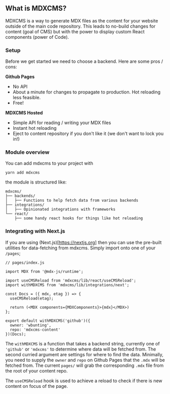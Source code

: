 
## What is MDXCMS?

MDXCMS is a way to generate MDX files as the content for your website outside of the main code repository. This leads to no-build changes for content (goal of CMS) but with the power to display custom React components (power of Code). 

### Setup

Before we get started we need to choose a backend. Here are some pros / cons:

**Github Pages**
- No API
- About a minute for changes to propagate to production. Hot reloading less feasible.
- Free!

**MDXCMS Hosted**
- Simple API for reading / writing your MDX files
- Instant hot reloading
- Eject to content repository if you don't like it (we don't want to lock you in!) 

### Module overview

You can add mdxcms to your project with

```
yarn add mdxcms
```

the module is structured like:

```
mdxcms/
├── backends/
│   ├── Functions to help fetch data from various backends
├── integrations/
│   ├── Opinionated integrations with frameworks
└── react/
    ├── some handy react hooks for things like hot reloading
```

### Integrating with Next.js

If you are using (Next.js)[https://nextjs.org] then you can use the pre-built utilities for data-fetching from mdxcms. Simply import onto one of your `/pages`;

```
// pages/index.js

import MDX from '@mdx-js/runtime';

import useCMSReload from 'mdxcms/lib/react/useCMSReload';
import withMDXCMS from 'mdxcms/lib/integrations/next';

const Docs = ({ mdx, etag }) => {
  useCMSReload(etag);

  return (<MDX components={MDXComponents}>{mdx}</MDX>)
};

export default withMDXCMS('github')({
  owner: 'wbunting',
  repo: 'mdxcms-content'
})(Docs);
```

The `withMDXCMS` is a function that takes a backend string, currently one of `'github'` or `'mdxcms'` to determine where data will be fetched from. The second curried argument are settings for where to find the data. Minimally, you need to supply the `owner` and `repo` on Github Pages that the `.mdx` will be fetched from. The current `pages/` will grab the corresponding `.mdx` file from the root of your content repo.

The `useCMSReload` hook is used to achieve a reload to check if there is new content on focus of the page.